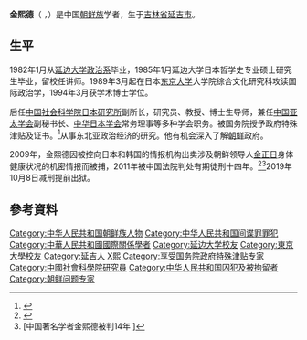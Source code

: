 '''金熙德'''（{{朝|김희덕}} ，{{bd|1954年||||CatIdx=J金}}）是中国[[朝鲜族|朝鲜族]]学者，生于[[吉林省|吉林省]][[延吉市|延吉市]]。

==生平==
1982年1月从[[延边大学|延边大学]][[政治系|政治系]]毕业，1985年1月延边大学日本哲学史专业硕士研究生毕业，留校任讲师。1989年3月起在日本[[东京大学|东京大学]]大学院综合文化研究科攻读国际政治学，1994年3月获学术博士学位。

后任[[中国社会科学院|中国社会科学院]][[日本研究所|日本研究所]]副所长，研究员、教授、博士生导师，兼任[[中国亚太学会|中国亚太学会]]副秘书长、[[中华日本学会|中华日本学会]]常务理事等多种学会职务。被国务院授予政府特殊津贴及证书。<ref>{{Cite web |url=http://world.people.com.cn/GB/8212/86701/index.html |title=人民网：金熙德国际专栏 |accessdate=2012-02-26 |archive-date=2019-07-01 |archive-url=https://web.archive.org/web/20190701071811/http://world.people.com.cn/GB/8212/86701/index.html |dead-url=no }}</ref>从事东北亚政治经济的研究。他有机会深入了解[[朝鲜|朝鲜]]政府。

2009年，金熙德因被控向日本和韩国的情报机构出卖涉及朝鲜领导人[[金正日|金正日]]身体健康状况的机密情报而被捕，2011年被中国法院判处有期徒刑十四年。<ref>{{cite news |title= 中国著名学者金熙德被判14年 |url= http://www.bbc.co.uk/zhongwen/simp/world/2011/02/110224_china_japan_sentence.shtml |accessdate= 2012-08-05 |archive-date= 2019-07-01 |archive-url= https://web.archive.org/web/20190701071810/https://www.bbc.com/zhongwen/simp/world/2011/02/110224_china_japan_sentence.shtml |dead-url= no }}</ref><ref>[中国著名学者金熙德被判14年 {{cite web |url=http://www.ribenxinwen.com/html/g/201102/24-8085.html |title=存档副本 |accessdate=2012-08-05 |deadurl=yes |archiveurl=https://web.archive.org/web/20120611144755/http://www.ribenxinwen.com/html/g/201102/24-8085.html |archivedate=2012-06-11 }}]</ref>2019年10月8日减刑提前出狱。

==參考資料==
<div class="references-small">
<references />
</div>

{{DEFAULTSORT:J}}
[[Category:中华人民共和国朝鲜族人物|Category:中华人民共和国朝鲜族人物]]
[[Category:中华人民共和国间谍罪罪犯|Category:中华人民共和国间谍罪罪犯]]
[[Category:中華人民共和國國際關係學者|Category:中華人民共和國國際關係學者]]
[[Category:延边大学校友|Category:延边大学校友]]
[[Category:東京大學校友|Category:東京大學校友]]
[[Category:延吉人|Category:延吉人]]
[[Category:金姓|X熙]]
[[Category:享受国务院政府特殊津贴专家|Category:享受国务院政府特殊津贴专家]]
[[Category:中國社會科學院研究員|Category:中國社會科學院研究員]]
[[Category:中华人民共和国囚犯及被拘留者|Category:中华人民共和国囚犯及被拘留者]]
[[Category:朝鲜问题专家|Category:朝鲜问题专家]]